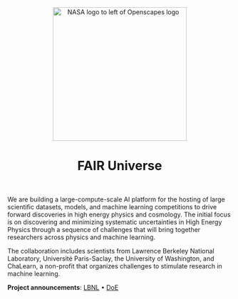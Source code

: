 <center><a><img src="images/LBL_Vert_547_rgb.jpg" alt="NASA logo to left of Openscapes logo" width="300px"/></a></center>

<center><h1>FAIR Universe</h1></center>
<br>

We are building a large-compute-scale AI platform for the hosting of large scientific datasets, models, and machine learning competitions to drive forward discoveries in high energy physics and cosmology. The initial focus is on discovering and minimizing systematic uncertainties in High Energy Physics through a sequence of challenges that will bring together researchers across physics and machine learning.

The collaboration includes scientists from Lawrence Berkeley National Laboratory, Université Paris-Saclay, the University of Washington, and ChaLearn, a non-profit that organizes challenges to stimulate research in machine learning.

**Project announcements**: [LBNL](https://cs.lbl.gov/news-media/news/2022/new-fair-universe-project-aims-to-build-supercomputer-scale-ai-benchmarks-for-hep-and-beyond/) • [DoE](https://www.newswise.com/doescience/department-of-energy-announces-6-4-million-for-artificial-intelligence-research-in-high-energy-physics/?article_id=779782)

<!-- Learn about our recent work: [Blog Posts](/about.qmd#blog) • [Presentations](/about.qmd#slides) • [Annual Reports](https://github.com/NASA-Openscapes/how_we_work) • [Flywheel Preprint](https://nasa-openscapes.github.io/about.html#flywheel-preprint) • [White Paper: The Value of Hosted JupyterHubs](https://nasa-openscapes.github.io/about.html#white-paper-value-of-hosted-jupyterhubs)  -->

<!-- Please connect with us on Twitter [\@openscapes](https://twitter.com/openscapes) or join [our newsletter](https://docs.google.com/forms/d/e/1FAIpQLSdgVXRp3V-w94GPWkR31RUfyBl37EphdQSlCOcnyeNlf8OLWw/viewform) -->
